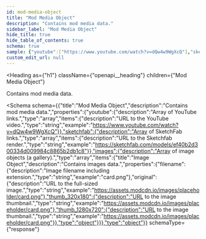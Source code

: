 ```yaml
---
id: mod-media-object
title: "Mod Media Object"
description: "Contains mod media data."
sidebar_label: "Mod Media Object"
hide_title: true
hide_table_of_contents: true
schema: true
sample: {"youtube":["https://www.youtube.com/watch?v=dQw4w9WgXcQ"],"sketchfab":["https://sketchfab.com/models/ef40b2d300334d009984c8865b2db1c8"],"images":[{"filename":"card.png","original":"https://assets.modcdn.io/images/placeholder/card.png","thumb_320x180":"https://assets.modcdn.io/images/placeholder/card.png","thumb_1280x720":"https://assets.modcdn.io/images/placeholder/card.png"}]}
custom_edit_url: null
---
```



<Heading
  as={"h1"}
  className={"openapi__heading"}
  children={"Mod Media Object"}
>
</Heading>



Contains mod media data.

<Schema
  schema={{"title":"Mod Media Object","description":"Contains mod media data.","properties":{"youtube":{"description":"Array of YouTube links.","type":"array","items":{"description":"URL to the YouTube video.","type":"string","example":"https://www.youtube.com/watch?v=dQw4w9WgXcQ"}},"sketchfab":{"description":"Array of SketchFab links.","type":"array","items":{"description":"URL to the Sketchfab render.","type":"string","example":"https://sketchfab.com/models/ef40b2d300334d009984c8865b2db1c8"}},"images":{"description":"Array of image objects (a gallery).","type":"array","items":{"title":"Image Object","description":"Contains images data.","properties":{"filename":{"description":"Image filename including extension.","type":"string","example":"card.png"},"original":{"description":"URL to the full-sized image.","type":"string","example":"https://assets.modcdn.io/images/placeholder/card.png"},"thumb_320x180":{"description":"URL to the image thumbnail.","type":"string","example":"https://assets.modcdn.io/images/placeholder/card.png"},"thumb_1280x720":{"description":"URL to the image thumbnail.","type":"string","example":"https://assets.modcdn.io/images/placeholder/card.png"}},"type":"object"}}},"type":"object"}}
  schemaType={"response"}
>
  
</Schema>
            